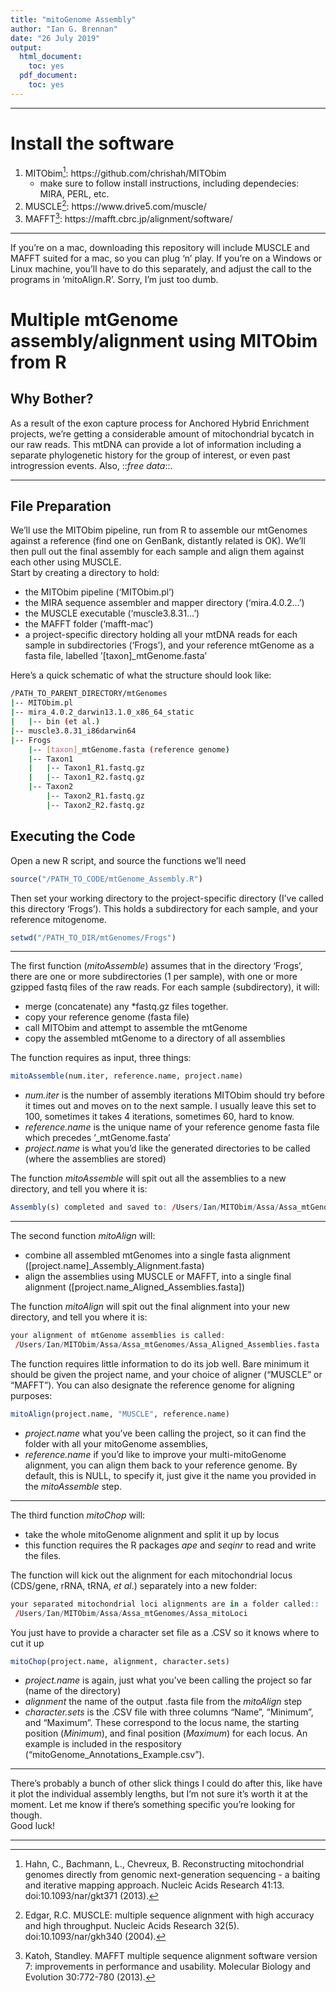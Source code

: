 ```yaml
---
title: "mitoGenome Assembly"
author: "Ian G. Brennan"
date: "26 July 2019"
output:
  html_document:
    toc: yes
  pdf_document:
    toc: yes
---
```


***
\pagebreak

# Install the software
1. MITObim[^1]: https://github.com/chrishah/MITObim
    +	make sure to follow install instructions, including dependecies: MIRA, PERL, etc.
2. MUSCLE[^2]: https://www.drive5.com/muscle/
3. MAFFT[^3]: https://mafft.cbrc.jp/alignment/software/

***

If you're on a mac, downloading this repository will include MUSCLE and MAFFT suited for a mac, so you can plug 'n' play. If you're on a Windows or Linux machine, you'll have to do this separately, and adjust the call to the programs in 'mitoAlign.R'. Sorry, I'm just too dumb.

\pagebreak

# Multiple mtGenome assembly/alignment using MITObim from R
## Why Bother?
As a result of the exon capture process for Anchored Hybrid Enrichment projects, we're getting a considerable amount of mitochondrial bycatch in our raw reads. This mtDNA can provide a lot of information including a separate phylogenetic history for the group of interest, or even past introgression events. Also, ::*free data*::. 

***

## File Preparation
We'll use the MITObim pipeline, run from R to assemble our mtGenomes against a reference (find one on GenBank, distantly related is OK). We'll then pull out the final assembly for each sample and align them against each other using MUSCLE.  
Start by creating a directory to hold:  

* the MITObim pipeline ('MITObim.pl')  
* the MIRA sequence assembler and mapper directory ('mira.4.0.2...')  
* the MUSCLE executable ('muscle3.8.31...')
* the MAFFT folder ('mafft-mac')
* a project-specific directory holding all your mtDNA reads for each sample in subdirectories ('Frogs'), and your reference mtGenome as a fasta file, labelled '[taxon]_mtGenome.fasta'  

Here's a quick schematic of what the structure should look like:
```bash
/PATH_TO_PARENT_DIRECTORY/mtGenomes
|-- MITObim.pl
|-- mira_4.0.2_darwin13.1.0_x86_64_static
|   |-- bin (et al.)
|-- muscle3.8.31_i86darwin64
|-- Frogs
    |-- [taxon]_mtGenome.fasta (reference genome)
    |-- Taxon1
    |   |-- Taxon1_R1.fastq.gz
    |   |-- Taxon1_R2.fastq.gz
    |-- Taxon2
        |-- Taxon2_R1.fastq.gz
        |-- Taxon2_R2.fastq.gz
```
\pagebreak

## Executing the Code
Open a new R script, and source the functions we'll need
```r
source("/PATH_TO_CODE/mtGenome_Assembly.R")
```
Then set your working directory to the project-specific directory (I've called this directory 'Frogs'). This holds a subdirectory for each sample, and your reference mitogenome.
```r
setwd("/PATH_TO_DIR/mtGenomes/Frogs")
```
***

The first function (*mitoAssemble*) assumes that in the directory 'Frogs', there are one or more subdirectories (1 per sample), with one or more gzipped fastq files of the raw reads. For each sample (subdirectory), it will:

* merge (concatenate) any *fastq.gz files together.   
* copy your reference genome (fasta file)  
* call MITObim and attempt to assemble the mtGenome  
* copy the assembled mtGenome to a directory of all assemblies  

The function requires as input, three things:
```r
mitoAssemble(num.iter, reference.name, project.name)
```
* *num.iter* is the number of assembly iterations MITObim should try before it times out and moves on to the next sample. I usually leave this set to 100, sometimes it takes 4 iterations, sometimes 60, hard to know.  
* *reference.name* is the unique name of your reference genome fasta file which precedes '_mtGenome.fasta'  
* *project.name* is what you'd like the generated directories to be called (where the assemblies are stored)

The function *mitoAssemble* will spit out all the assemblies to a new directory, and tell you where it is:
```r
Assembly(s) completed and saved to: /Users/Ian/MITObim/Assa/Assa_mtGenomes
```
***   
The second function *mitoAlign* will:  

* combine all assembled mtGenomes into a single fasta alignment ([project.name]_Assembly_Alignment.fasta)  
* align the assemblies using MUSCLE or MAFFT, into a single final alignment ([project.name_Aligned_Assemblies.fasta])  

The function *mitoAlign* will spit out the final alignment into your new directory, and tell you where it is:
```r
your alignment of mtGenome assemblies is called:
 /Users/Ian/MITObim/Assa/Assa_mtGenomes/Assa_Aligned_Assemblies.fasta
```
The function requires little information to do its job well. Bare minimum it should be given the project name,  and your choice of aligner ("MUSCLE" or "MAFFT"). You can also designate the reference genome for aligning purposes:
```r
mitoAlign(project.name, "MUSCLE", reference.name)
```
* *project.name* what you've been calling the project, so it can find the folder with all your mitoGenome assemblies,
* *reference.name* if you'd like to improve your multi-mitoGenome alignment, you can align them back to your reference genome. By default, this is NULL, to specify it, just give it the name you provided in the *mitoAssemble* step.

***   

The third function *mitoChop* will:  

* take the whole mitoGenome alignment and split it up by locus  
* this function requires the R packages *ape* and *seqinr* to read and write the files.  

The function will kick out the alignment for each mitochondrial locus (CDS/gene, rRNA, tRNA, *et al*.) separately into a new folder:  
```r
your separated mitochondrial loci alignments are in a folder called::
 /Users/Ian/MITObim/Assa/Assa_mtGenomes/Assa_mitoLoci
```
You just have to provide a character set file as a .CSV so it knows where to cut it up
```r
mitoChop(project.name, alignment, character.sets)
```
* *project.name* is again, just what you've been calling the project so far (name of the directory)  
* *alignment* the name of the output .fasta file from the *mitoAlign* step  
* *character.sets* is the .CSV file with three columns "Name", "Minimum", and "Maximum". These correspond to the locus name, the starting position (*Minimum*), and final position (*Maximum*) for each locus. An example is included in the respository ("mitoGenome_Annotations_Example.csv").  

***   

There's probably a bunch of other slick things I could do after this, like have it plot the individual assembly lengths, but I'm not sure it's worth it at the moment. Let me know if there's something specific you're looking for though.  
Good luck!  

***
 

[^1]:	Hahn, C., Bachmann, L., Chevreux, B. Reconstructing mitochondrial genomes directly from genomic next-generation sequencing - a baiting and iterative mapping approach. Nucleic Acids Research 41:13. doi:10.1093/nar/gkt371 (2013).
[^2]: Edgar, R.C. MUSCLE: multiple sequence alignment with high accuracy and high throughput. Nucleic Acids Research 32(5). doi:10.1093/nar/gkh340 (2004). 
[^3]: Katoh, Standley. MAFFT multiple sequence alignment software version 7: improvements in performance and usability. Molecular Biology and Evolution 30:772-780 (2013). 
